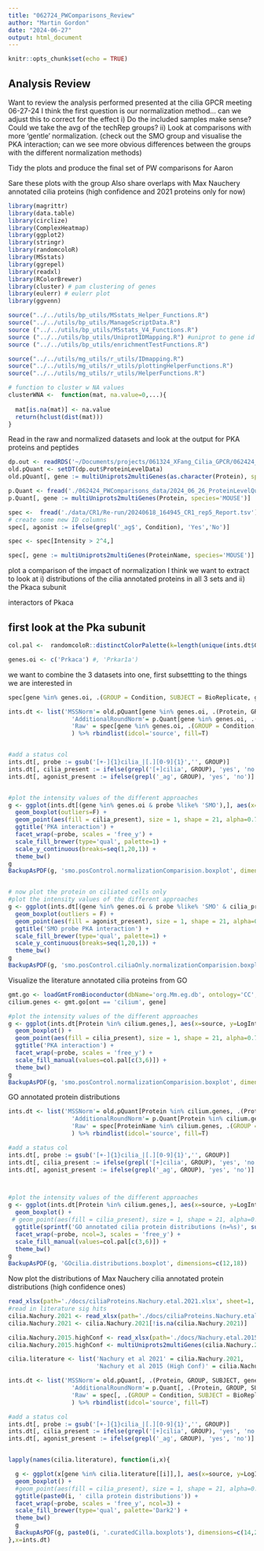 ```yaml
---
title: "062724_PWComparisons_Review"
author: "Martin Gordon"
date: "2024-06-27"
output: html_document
---
```


```r
knitr::opts_chunk$set(echo = TRUE)
```

## Analysis Review
Want to review the analysis performed presented at the cilia GPCR meeting 06-27-24
I think the first question is our normalization method... can we adjust this to correct for the effect
i) Do the included samples make sense? Could we take the avg of the techRep groups?
ii) Look at comparisons with more 'gentle' normalization. (check out the SMO group and visualise the PKA interaction; can we see more obvious differences between the groups with the different normalization methods)


Tidy the plots and produce the final set of PW comparisons for Aaron


Sare these plots with the group
Also share overlaps with Max Nauchery annotated cilia proteins (high confidence and 2021 proteins only for now) 

```r
library(magrittr)
library(data.table)
library(circlize)
library(ComplexHeatmap)
library(ggplot2)
library(stringr)
library(randomcoloR)
library(MSstats)
library(ggrepel)
library(readxl)
library(RColorBrewer)
library(cluster) # pam clustering of genes
library(eulerr) # eulerr plot 
library(ggvenn)

source("../../utils/bp_utils/MSstats_Helper_Functions.R")
source("../../utils/bp_utils/ManageScriptData.R")
source ("../../utils/bp_utils/MSstats_V4_Functions.R")
source ("../../utils/bp_utils/UniprotIDMapping.R") #uniprot to gene id mapping
source ("../../utils/bp_utils/enrichmentTestFunctions.R")

source("../../utils/mg_utils/r_utils/IDmapping.R")
source("../../utils/mg_utils/r_utils/plottingHelperFunctions.R")
source("../../utils/mg_utils/r_utils/HelperFunctions.R")

# function to cluster w NA values
clusterWNA <-  function(mat, na.value=0,...){
  
  mat[is.na(mat)] <- na.value
  return(hclust(dist(mat)))
}
```

Read in the raw and normalized datasets and look at the output for PKA proteins and peptides

```r
dp.out <- readRDS('~/Documents/projects/061324_XFang_Cilia_GPCR/062424_PWComparisons_data/2024_06_24_dp.out.rds')
old.pQuant <- setDT(dp.out$ProteinLevelData)
old.pQuant[, gene := multiUniprots2multiGenes(as.character(Protein), species='MOUSE')]

p.Quant <- fread('./062424_PWComparisons_data/2024_06_26_ProteinLevelQuant.renorm.csv')
p.Quant[, gene := multiUniprots2multiGenes(Protein, species='MOUSE')]

spec <-  fread('./data/CR1/Re-run/20240618_164945_CR1_rep5_Report.tsv')
# create some new ID columns 
spec[, agonist := ifelse(grepl('_ag$', Condition), 'Yes','No')]

spec <- spec[Intensity > 2^4,]

spec[, gene := multiUniprots2multiGenes(ProteinName, species='MOUSE')]
```

plot a comparison of the impact of normalization
I think we want to extract to look at 
i) distributions of the cilia annotated proteins in all 3 sets and 
ii) the Pkaca subunit

interactors of Pkaca

## first look at the Pka subunit
```r
col.pal <-  randomcoloR::distinctColorPalette(k=length(unique(ints.dt$GROUP)))

genes.oi <- c('Prkaca') #, 'Prkar1a')
```

we want to combine the 3 datasets into one, first subsettting to the things we are interested in

```r
spec[gene %in% genes.oi, .(GROUP = Condition, SUBJECT = BioReplicate, gene, LogIntensities = log2(Intensity))]

ints.dt <- list('MSSNorm'= old.pQuant[gene %in% genes.oi, .(Protein, GROUP, SUBJECT, gene, LogIntensities)],
                  'AdditionalRoundNorm'= p.Quant[gene %in% genes.oi, .(Protein, GROUP, SUBJECT, gene, LogIntensities = newLogInts)],
                  'Raw' = spec[gene %in% genes.oi, .(GROUP = Condition, SUBJECT = BioReplicate, gene, Protein = ProteinName, PeptideSequence, LogIntensities = log2(Intensity))]
                  ) %>% rbindlist(idcol='source', fill=T)


#add a status col
ints.dt[, probe := gsub('[+-]{1}cilia_|[.][0-9]{1}','', GROUP)]
ints.dt[, cilia_present := ifelse(grepl('[+]cilia', GROUP), 'yes', 'no')]
ints.dt[, agonist_present := ifelse(grepl('_ag', GROUP), 'yes', 'no')]


#plot the intensity values of the different approaches
g <- ggplot(ints.dt[(gene %in% genes.oi & probe %like% 'SMO'),], aes(x=source, y=LogIntensities, fill=cilia_present)) +
  geom_boxplot(outliers=F) +
  geom_point(aes(fill = cilia_present), size = 1, shape = 21, alpha=0.7, position = position_jitterdodge()) +
  ggtitle('PKA interaction') +
  facet_wrap(~probe, scales = 'free_y') +
  scale_fill_brewer(type='qual', palette=1) +
  scale_y_continuous(breaks=seq(1,20,1)) +
  theme_bw()
g
BackupAsPDF(g, 'smo.posControl.normalizationComparision.boxplot', dimensions=c(10,8))


# now plot the protein on ciliated cells only
#plot the intensity values of the different approaches
g <- ggplot(ints.dt[(gene %in% genes.oi & probe %like% 'SMO' & cilia_present == 'yes'),], aes(x=source, y=LogIntensities, fill=agonist_present)) +
  geom_boxplot(outliers = F) +
  geom_point(aes(fill = agonist_present), size = 1, shape = 21, alpha=0.7, position = position_jitterdodge()) +
  ggtitle('SMO probe PKA interaction') +
  scale_fill_brewer(type='qual', palette=1) +
  scale_y_continuous(breaks=seq(1,20,1)) +
  theme_bw()
g
BackupAsPDF(g, 'smo.posControl.ciliaOnly.normalizationComparision.boxplot', dimensions=c(10,8))

```
Visualize the literature annotated cilia proteins from GO
```r
gmt.go <- loadGmtFromBioconductor(dbName='org.Mm.eg.db', ontology='CC', keyType='UNIPROT')
cilium.genes <- gmt.go[ont == 'cilium', gene]

#plot the intensity values of the different approaches
g <- ggplot(ints.dt[Protein %in% cilium.genes,], aes(x=source, y=LogIntensities, fill=cilia_present)) +
  geom_boxplot() +
  geom_point(aes(fill = cilia_present), size = 1, shape = 21, alpha=0.7, position = position_jitterdodge()) +
  ggtitle('PKA interaction') +
  facet_wrap(~probe, scales = 'free_y') +
  scale_fill_manual(values=col.pal[c(3,6)]) +
  theme_bw()
g
BackupAsPDF(g, 'smo.posControl.normalizationComparision.boxplot', dimensions=c(10,8))
```

GO annotated protein distributions 

```r
ints.dt <- list('MSSNorm'= old.pQuant[Protein %in% cilium.genes, .(Protein, GROUP, SUBJECT, gene, LogIntensities)],
                  'AdditionalRoundNorm'= p.Quant[Protein %in% cilium.genes, .(Protein, GROUP, SUBJECT, gene, LogIntensities = newLogInts)],
                  'Raw' = spec[ProteinName %in% cilium.genes, .(GROUP = Condition, SUBJECT = BioReplicate, gene, Protein = ProteinName, PeptideSequence, LogIntensities = log2(Intensity))]
                  ) %>% rbindlist(idcol='source', fill=T)

#add a status col
ints.dt[, probe := gsub('[+-]{1}cilia_|[.][0-9]{1}','', GROUP)]
ints.dt[, cilia_present := ifelse(grepl('[+]cilia', GROUP), 'yes', 'no')]
ints.dt[, agonist_present := ifelse(grepl('_ag', GROUP), 'yes', 'no')]



#plot the intensity values of the different approaches
g <- ggplot(ints.dt[Protein %in% cilium.genes,], aes(x=source, y=LogIntensities, fill=cilia_present)) +
  geom_boxplot() +
 # geom_point(aes(fill = cilia_present), size = 1, shape = 21, alpha=0.7, position = position_jitterdodge()) +
  ggtitle(sprintf('GO annotated cilia protein distributions (n=%s)', sum(cilium.genes %in% unique(spec$ProteinName)))) +
  facet_wrap(~probe, ncol=3, scales = 'free_y') +
  scale_fill_manual(values=col.pal[c(3,6)]) +
  theme_bw()
g
BackupAsPDF(g, 'GOcilia.distributions.boxplot', dimensions=c(12,18))
```
Now plot the distributions of Max Nauchery cilia annotated protein distributions (high confidence ones)

```r
read_xlsx(path='./docs/ciliaProteins.Nachury.etal.2021.xlsx', sheet=1, skip = 1)
#read in literature sig hits
cilia.Nachury.2021 <- read_xlsx(path='./docs/ciliaProteins.Nachury.etal.2021.xlsx', sheet=1, skip = 1)$`Gene Symbol`
cilia.Nachury.2021 <- cilia.Nachury.2021[!is.na(cilia.Nachury.2021)]

cilia.Nachury.2015.highConf <- read_xlsx(path='./docs/Nachury.etal.2015cilliaProteins.xlsx', sheet=1)$`Uniprot accession number`
cilia.Nachury.2015.highConf <- multiUniprots2multiGenes(cilia.Nachury.2015.highConf, species='MOUSE')

cilia.literature <- list('Nachury et al 2021' = cilia.Nachury.2021,
                         'Nachury et al 2015 (High Conf)' = cilia.Nachury.2015.highConf)
```



```r
ints.dt <- list('MSSNorm'= old.pQuant[, .(Protein, GROUP, SUBJECT, gene, LogIntensities)],
                  'AdditionalRoundNorm'= p.Quant[, .(Protein, GROUP, SUBJECT, gene, LogIntensities = newLogInts)],
                  'Raw' = spec[, .(GROUP = Condition, SUBJECT = BioReplicate, gene, Protein = ProteinName, PeptideSequence, LogIntensities = log2(Intensity))]
                  ) %>% rbindlist(idcol='source', fill=T)

#add a status col
ints.dt[, probe := gsub('[+-]{1}cilia_|[.][0-9]{1}','', GROUP)]
ints.dt[, cilia_present := ifelse(grepl('[+]cilia', GROUP), 'yes', 'no')]
ints.dt[, agonist_present := ifelse(grepl('_ag', GROUP), 'yes', 'no')]


lapply(names(cilia.literature), function(i,x){

  g <- ggplot(x[gene %in% cilia.literature[[i]],], aes(x=source, y=LogIntensities, fill=cilia_present)) +
  geom_boxplot() +
  #geom_point(aes(fill = cilia_present), size = 1, shape = 21, alpha=0.7, position = position_jitterdodge()) +
  ggtitle(paste0(i, ' cilla protein distributions')) +
  facet_wrap(~probe, scales = 'free_y', ncol=3) +
  scale_fill_brewer(type='qual', palette='Dark2') +
  theme_bw()
  g
  BackupAsPDF(g, paste0(i, '.curatedCilla.boxplots'), dimensions=c(14,22))
},x=ints.dt)
```

